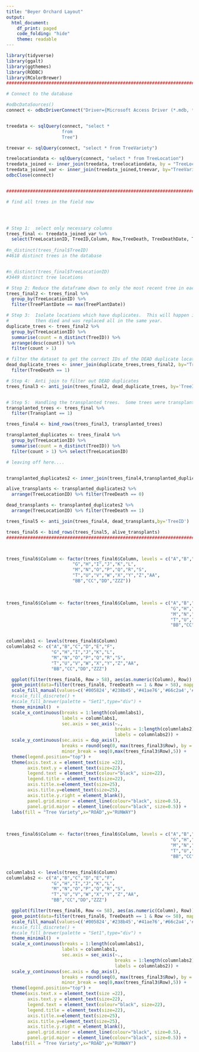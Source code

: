 ---
title: "Beyer Orchard Layout"
output:
  html_document:
    df_print: paged
    code_folding: "hide"
    theme: readable
---


```{r message=FALSE, warning=FALSE}
library(tidyverse)
library(ggalt)
library(ggthemes)
library(RODBC)
library(RColorBrewer)
#########################################################################

# Connect to the database

#odbcDataSources()
connect <- odbcDriverConnect("Driver={Microsoft Access Driver (*.mdb, *.accdb)};DBQ=D:/Users/Dr Roger Beyer/Desktop/CHESTNUTS/access_database/BeyerFarm.accdb")


treedata <- sqlQuery(connect, "select *
                     from 
                     Tree")

treevar <- sqlQuery(connect, "select * from TreeVariety")

treelocationdata <- sqlQuery(connect, "select * from TreeLocation")
treedata_joined <- inner_join(treedata, treelocationdata, by = "TreeLocationID")
treedata_joined_var <- inner_join(treedata_joined,treevar, by="TreeVarietyID")
odbcClose(connect)


#########################################################################

# find all trees in the field now




# Step 1:  select only necessary columns
trees_final <- treedata_joined_var %>%
  select(TreeLocationID, TreeID,Column, Row,TreeDeath, TreeDeathDate, TreePlantDate,TreeVarietyName,Pollinator,Transplant)
  
#n_distinct(trees_final$TreeID)
#4618 distinct trees in the database


#n_distinct(trees_final$TreeLocationID)
#3449 distinct tree locations

# Step 2: Reduce the dataframe down to only the most recent tree in each location.
trees_final2 <- trees_final %>% 
  group_by(TreeLocationID) %>% 
  filter(TreePlantDate == max(TreePlantDate))

# Step 3:  Isolate locations which have duplicates.  This will happen if a tree was planted
#          then died and was replaced all in the same year.
duplicate_trees <- trees_final2 %>%
  group_by(TreeLocationID) %>%
  summarise(count = n_distinct(TreeID)) %>%
  arrange(desc(count)) %>%
  filter(count > 1) 

# filter the dataset to get the correct IDs of the DEAD duplicate locations
dead_duplicate_trees <- inner_join(duplicate_trees,trees_final2, by="TreeLocationID") %>%
  filter(TreeDeath == 1)

# Step 4:  Anti join to filter out DEAD duplicates
trees_final3 <- anti_join(trees_final2, dead_duplicate_trees, by='TreeID')


# Step 5:  Handling the transplanted trees.  Some trees were transplanted.  
transplanted_trees <- trees_final %>%
  filter(Transplant == 1)

trees_final4 <- bind_rows(trees_final3, transplanted_trees)

transplanted_duplicates <- trees_final4 %>%
  group_by(TreeLocationID) %>%
  summarise(count = n_distinct(TreeID)) %>%
  filter(count > 1) %>% select(TreeLocationID)

# leaving off here....


transplanted_duplicates2 <- inner_join(trees_final4,transplanted_duplicates,by="TreeLocationID")

alive_transplants <- transplanted_duplicates2 %>% 
  arrange(TreeLocationID) %>% filter(TreeDeath == 0)

dead_transplants <- transplanted_duplicates2 %>% 
  arrange(TreeLocationID) %>% filter(TreeDeath == 1)

trees_final5 <- anti_join(trees_final4, dead_transplants,by='TreeID')

trees_final6 <- bind_rows(trees_final5, alive_transplants)
#########################################################################



trees_final6$Column <- factor(trees_final6$Column, levels = c("A","B","C","D","E","F",
                         "G","H","I","J","K","L",
                         "M","N","O","P","Q","R","S",
                         "T","U","V","W","X","Y","Z","AA",
                         "BB","CC","DD","ZZZ"))
```

<br>

```{r message=FALSE,warning=FALSE, fig.align="center", fig.width=18, fig.height=24}

trees_final6$Column <- factor(trees_final6$Column, levels = c("A","B","C","D","E","F",
                                                              "G","H","I","J","K","L",
                                                              "M","N","O","P","Q","R","S",
                                                              "T","U","V","W","X","Y","Z","AA",
                                                              "BB","CC","DD","ZZZ"))


columnlabs1 <- levels(trees_final6$Column)
columnlabs2 <- c("A","B","C","D","E","F",
                 "G","H","I","J","K","L",
                 "M","N","O","P","Q","R","S",
                 "T","U","V","W","X","Y","Z","AA",
                 "BB","CC","DD","ZZZ")

  ggplot(filter(trees_final6, Row > 58), aes(as.numeric(Column), Row)) + geom_tile(aes(fill = as.factor(TreePlantDate)),colour = "white") + 
  geom_point(data=filter(trees_final6, TreeDeath == 1 & Row > 58), mapping=aes(x=as.numeric(Column), y=Row), shape=4, size=5,alpha=1,stroke=2) +
  scale_fill_manual(values=c('#005824','#238b45','#41ae76','#66c2a4','#99d8c9','#ccece6','#e5f5f9','#f7fcfd')) +
  #scale_fill_discrete() + 
  #scale_fill_brewer(palette = "Set1",type="div") + 
  theme_minimal()  +
  scale_x_continuous(breaks = 1:length(columnlabs1),
                     labels = columnlabs1,
                     sec.axis = sec_axis(~.,
                                         breaks = 1:length(columnlabs2),
                                         labels = columnlabs2)) + 
  scale_y_continuous(sec.axis = dup_axis(),
                     breaks = round(seq(0, max(trees_final3$Row), by = 5),1),
                     minor_break = seq(0,max(trees_final3$Row),5)) + 
  theme(legend.position="top") +
  theme(axis.text.x = element_text(size =22),
        axis.text.y = element_text(size=22),
        legend.text = element_text(colour="black", size=22),
        legend.title = element_text(size=22),
        axis.title.x=element_text(size=25),
        axis.title.y=element_text(size=25),
        axis.title.y.right = element_blank(),
        panel.grid.minor = element_line(colour="black", size=0.5),
        panel.grid.major = element_line(colour="black", size=0.5)) +
  labs(fill = "Tree Variety",x="ROAD",y="RUNWAY")

```


<br>

```{r message=FALSE,warning=FALSE, fig.align="center", fig.width=18, fig.height=24}


trees_final6$Column <- factor(trees_final6$Column, levels = c("A","B","C","D","E","F",
                                                              "G","H","I","J","K","L",
                                                              "M","N","O","P","Q","R","S",
                                                              "T","U","V","W","X","Y","Z","AA",
                                                              "BB","CC","DD","ZZZ"))


columnlabs1 <- levels(trees_final6$Column)
columnlabs2 <- c("A","B","C","D","E","F",
                 "G","H","I","J","K","L",
                 "M","N","O","P","Q","R","S",
                 "T","U","V","W","X","Y","Z","AA",
                 "BB","CC","DD","ZZZ")

  ggplot(filter(trees_final6, Row <= 58), aes(as.numeric(Column), Row)) + geom_tile(aes(fill = as.factor(TreePlantDate)),colour = "white") + 
  geom_point(data=filter(trees_final6, TreeDeath == 1 & Row <= 58), mapping=aes(x=as.numeric(Column), y=Row), shape=4, size=5,alpha=1,stroke=2) +
  scale_fill_manual(values=c('#005824','#238b45','#41ae76','#66c2a4','#99d8c9','#ccece6','#e5f5f9','#f7fcfd')) +
  #scale_fill_discrete() + 
  #scale_fill_brewer(palette = "Set1",type="div") + 
  theme_minimal()  +
  scale_x_continuous(breaks = 1:length(columnlabs1),
                     labels = columnlabs1,
                     sec.axis = sec_axis(~.,
                                         breaks = 1:length(columnlabs2),
                                         labels = columnlabs2)) + 
  scale_y_continuous(sec.axis = dup_axis(),
                     breaks = round(seq(0, max(trees_final3$Row), by = 5),1),
                     minor_break = seq(0,max(trees_final3$Row),5)) + 
  theme(legend.position="top") +
  theme(axis.text.x = element_text(size =22),
        axis.text.y = element_text(size=22),
        legend.text = element_text(colour="black", size=22),
        legend.title = element_text(size=22),
        axis.title.x=element_text(size=25),
        axis.title.y=element_text(size=25),
        axis.title.y.right = element_blank(),
        panel.grid.minor = element_line(colour="black", size=0.5),
        panel.grid.major = element_line(colour="black", size=0.5)) +
  labs(fill = "Tree Variety",x="ROAD",y="RUNWAY")

```
